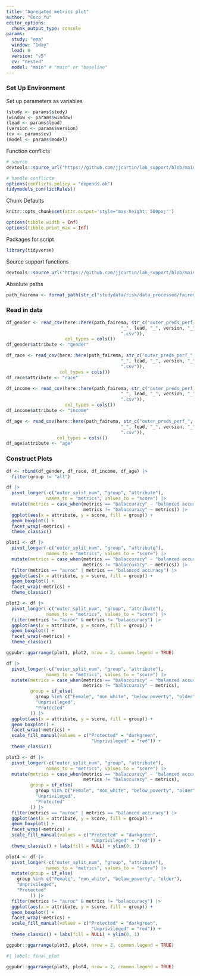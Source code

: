 ```yaml
---
title: "Agregated metrics plot"
author: "Coco Yu"
editor_options: 
  chunk_output_type: console
params:
  study: "ema"
  window: "1day"
  lead: 0
  version: "v5"
  cv: "nested"
  model: "main" # "main" or "baseline"
---
```


### Set Up Environment

Set up parameters as variables
```r
(study <- params$study)
(window <- params$window)
(lead <- params$lead)
(version <- params$version)
(cv <- params$cv)
(model <- params$model)
```

Function conflicts
```r

# source
devtools::source_url("https://github.com/jjcurtin/lab_support/blob/main/fun_ml.R?raw=true")

# handle conflicts
options(conflicts.policy = "depends.ok")
tidymodels_conflictRules()
```

Chunk Defaults
```r
knitr::opts_chunk$set(attr.output='style="max-height: 500px;"')

options(tibble.width = Inf)
options(tibble.print_max = Inf)
```

Packages for script
```r

library(tidyverse)
```

Source support functions
```r
devtools::source_url("https://github.com/jjcurtin/lab_support/blob/main/format_path.R?raw=true")
```

Absolute paths
```r
path_fairema <- format_path(str_c("studydata/risk/data_processed/fairema"))
```

### Read in data
```r
df_gender <- read_csv(here::here(path_fairema, str_c("outer_preds_perf_", "gender", "_", window, 
                                           "_", lead, "_", version, "_", cv, "_", model,
                                           ".csv")),
                      col_types = cols())
df_gender$attribute <- "gender"

df_race <- read_csv(here::here(path_fairema, str_c("outer_preds_perf_", "race", "_", window, 
                                           "_", lead, "_", version, "_", cv, "_", model,
                                           ".csv")),
                    col_types = cols())
df_race$attribute <- "race"

df_income <- read_csv(here::here(path_fairema, str_c("outer_preds_perf_", "income", "_", window, 
                                           "_", lead, "_", version, "_", cv, "_", model,
                                           ".csv")),
                      col_types = cols())
df_income$attribute <- "income"

df_age <- read_csv(here::here(path_fairema, str_c("outer_preds_perf_", "age", "_", window, 
                                           "_", lead, "_", version, "_", cv, "_", model,
                                           ".csv")),
                   col_types = cols())
df_age$attribute <- "age"
```

### Construct Plots

```r
df <- rbind(df_gender, df_race, df_income, df_age) |> 
  filter(group != "all")
```

```r
df |> 
  pivot_longer(-c("outer_split_num", "group", "attribute"),
               names_to = "metrics", values_to = "score") |>
  mutate(metrics = case_when(metrics == "balaccuracy" ~ "balanced accuracy",
                             metrics != "balaccuracy" ~ metrics)) |>
  ggplot(aes(x = attribute, y = score, fill = group)) +
  geom_boxplot() +
  facet_wrap(~metrics) +
  theme_classic()

plot1 <- df |> 
  pivot_longer(-c("outer_split_num", "group", "attribute"),
               names_to = "metrics", values_to = "score") |>
  mutate(metrics = case_when(metrics == "balaccuracy" ~ "balanced accuracy",
                             metrics != "balaccuracy" ~ metrics)) |>
  filter(metrics == "auroc" | metrics == "balanced accuracy") |>
  ggplot(aes(x = attribute, y = score, fill = group)) +
  geom_boxplot() +
  facet_wrap(~metrics) +
  theme_classic()

plot2 <- df |> 
  pivot_longer(-c("outer_split_num", "group", "attribute"),
               names_to = "metrics", values_to = "score") |>
  filter(metrics != "auroc" & metrics != "balaccuracy") |>
  ggplot(aes(x = attribute, y = score, fill = group)) +
  geom_boxplot() +
  facet_wrap(~metrics) +
  theme_classic()

ggpubr::ggarrange(plot1, plot2, nrow = 2, common.legend = TRUE)
```


```r
df |> 
  pivot_longer(-c("outer_split_num", "group", "attribute"),
               names_to = "metrics", values_to = "score") |>
  mutate(metrics = case_when(metrics == "balaccuracy" ~ "balanced accuracy",
                             metrics != "balaccuracy" ~ metrics),
         group = if_else(
           group %in% c("Female", "non_white", "below_poverty", "older"),
           "Unprivileged",
           "Protected"
         )) |>
  ggplot(aes(x = attribute, y = score, fill = group)) +
  geom_boxplot() +
  facet_wrap(~metrics) +
  scale_fill_manual(values = c("Protected" = "darkgreen", 
                                "Unprivileged" = "red")) +
  theme_classic()

plot3 <- df |> 
  pivot_longer(-c("outer_split_num", "group", "attribute"),
               names_to = "metrics", values_to = "score") |>
  mutate(metrics = case_when(metrics == "balaccuracy" ~ "balanced accuracy",
                             metrics != "balaccuracy" ~ metrics),
         group = if_else(
           group %in% c("Female", "non_white", "below_poverty", "older"),
           "Unprivileged",
           "Protected"
         )) |>
  filter(metrics == "auroc" | metrics == "balanced accuracy") |>
  ggplot(aes(x = attribute, y = score, fill = group)) +
  geom_boxplot() +
  facet_wrap(~metrics) +
  scale_fill_manual(values = c("Protected" = "darkgreen", 
                                "Unprivileged" = "red")) +
  theme_classic() + labs(fill = NULL) + ylim(0, 1)

plot4 <- df |> 
  pivot_longer(-c("outer_split_num", "group", "attribute"),
               names_to = "metrics", values_to = "score") |>
  mutate(group = if_else(
    group %in% c("Female", "non_white", "below_poverty", "older"),
    "Unprivileged",
    "Protected"
         )) |>
  filter(metrics != "auroc" & metrics != "balaccuracy") |>
  ggplot(aes(x = attribute, y = score, fill = group)) +
  geom_boxplot() +
  facet_wrap(~metrics) +
  scale_fill_manual(values = c("Protected" = "darkgreen", 
                                "Unprivileged" = "red")) +
  theme_classic() + labs(fill = NULL) + ylim(0, 1)

ggpubr::ggarrange(plot3, plot4, nrow = 2, common.legend = TRUE)
```

```r
#| label: final_plot

ggpubr::ggarrange(plot3, plot4, nrow = 2, common.legend = TRUE)
```

